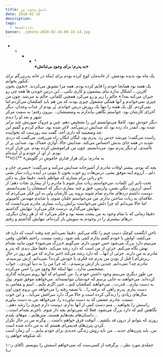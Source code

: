 ```yaml
---
title: دلیلِ وجودِ من
date: 2018-02-16
description: 
tags:
  - یادداشت‌ها
banner: ./photo-2018-02-16-00-18-14.jpg
---
```


* * * * *\
**«به پدرم؛ برای وجودِ بی‌ثباتش»**

یک ماه بود ندیده‌ بودمش. از خانه‌مان کوچ کرده بودم برای اینکه در خانه پدربزرگم برای کنکور بخوانم.\
یک هفته بود همانجا خودم را قایم کرده بودم. همه مرا تشویق می‌کردند. «بخون بخون آفرین... اشکال نداره نیای پیشمون و کاری نکنی... این درس خوندن ها همه چی رو جبران می‌کنه بعدا.» حالم را زیر و رو می‌کرد همچین کلماتی. حالم بد می‌شد. چون من چیزی نمی‌خواندم و آنها همگی مشغول چیزی بودند که من هم باید کمکشان می‌کردم اما نمی‌کردم. کل یک هفته را تنها یک روزش درس خواندم. پُر بودم از عذاب وجدان. دیگر آخرای کارشان بود. خواستم نگاهی بیاندازم به وضعیتشان... بیرون رفتم؛ به سمت مرکز شهر و بعد او را دیدم.\
دیگر خودش نبود. کاملا می‌توانستم این را تشخیص دهم. چین و چروک صورتش چند برابر شده بود. آنقدر داد زده بود که صدایش در‌نمی‌آمد. لاغر شده بود. سلام کردم و گفتم این چه وضعیتیه که داری آخه. گفت سه روز‌ست که نخوابیده.\
راست می‌گفت؛ می‌‌شد حدس زد. پدرم بود‌. لنگان لنگان راه می‌رفت. می‌گفت که دردی شدید در همه‌ جای بدنش احساس می‌کند. صدایش حالا، آوازی غمناک بود. صدایی پر از نااُمیدی. او دیگر پدرم نبود‌. می‌دانستم. چون من فراموشش کرده بودم. من فرار کرده بودم. از او، از خودم و از آینده‌ام.\
**«به مادرم؛ برای هزار قناریِ خاموشِ در گلویش» **(۱)

بچه که بودم، بیشتر اوقات مادرم از آشپزخانه صدایش می‌آمد و می‌گفت: «پسرم، جان و دلم... آرزوم اینه موفق بشی. درس‌هات رو خوب بخون تا بتونی در آینده ربات ساز بشی و رباتی برام بسازی که مواظم باشه. دقیقا مثل یه دکتر».\
تحت تاثیر این کلمات، می‌خواستم ربات ساز شوم تا مادرم را از بیماری نجات دهم؛ از آسم، آرتروز، تنگیِ نفس، واریس، فتق و چند بیماری دیگر که اسمشان را نمی‌دانستم. دوست داشتم درد‌های مادرم تمام شوند بروند پی کارشان ولی به این فکر می‌کردم که علاقه‌ای به ربات ساختن ندارم. من می‌خواستم خلبان شوم، یا شایدم مهندس کامپیوتر.\
اما حالا می‌دانم که چرا دلش می‌خواست برایش ربات بسازم. مادرم می‌دانست که تنهایش می‌گذارم. درست فکر می‌کرد؛ تنهایش گذاشتم.\
دقیقا زمانی که با تمام وجود به من پشت بسته بود و فکر می‌کرد که از هر زمان دیگری، در‌های بیشتری را در وجودم به سویش باز کرده‌ام، تنهایش گذاشتم و رفتم.

* * * * *

ناخنِ انگشتِ کوچکِ دستِ چپم را نگاه می‌کنم. دقیقا نمی‌دانم چند وقت است که دارد قد می‌کشد. اولش با خودم گفتم بذارم کمی بلند شود. زشت نیست. راحتم باهاش. وقتی می‌بینم دارد بزرگ می‌شود حس خوبی دارم. می‌گویم «بزرگ می‌شود» چون مانند بچه‌ام بهش نگاه می‌کنم. جزئی از من است که دارد رشد می‌کند. دقیقا مثل دیدی که پدر و مادرم به من دارند. جزئی از آنها... که دارد رشد می‌کند (خبر ندارند که من هر روز در حالِ‌ ریزش‌اَم.) قبل از بودنِ من پدرم چه فکری با خودش کرده؟ نمی‌دانم. ازش نپرسیدم. مادرم چه؟ نمی‌دانم. چندین باز ازش پرسیدم... که چرا من را به دنیا آوردی... جواب مشخصی ندارد... تنها اینکه خلا وجودِ من را حس می‌کرده.\
من طورِ دیگری می‌بینم وجود داشتنِ خودم را. من کسی‌ام که آنها رویم سرمایه گذاری کرده‌اند. می‌خواهند به جایی برسم که خودشان نتوانسته‌اند. می‌خواهند موفق شوم. پول به دست بیارم... قدرت... می‌خواهند کمکشان کنم... حتی اگرم نکنم... اسم و مقامی به دست بیارم. پدرم راهی که نرفته را... یا نصفه رفته را می‌خواهد من بروم چون اون سال‌های زیادی را زندگی کرده است و حالا مرگ دارد سراغش می‌آید... و این خوب نیست. مادرم عشقی که به دست نیاورده را، می‌خواهد من به دست بیاورم.\
راستش را بخواهید... منم دستِ کمی از آنها ندارم. دوست دارم چیزی را رشد دهم... نگاهش کنم که دارد بزرگ می‌شود. فعلا که نمی‌توانم بچه‌ دار شوم. ناخن‌م بچه‌ام است... داستان‌هام بچه‌هایم هستند. متن‌هایم... موهای بلندم...\
روزی که بتوانم از درون قد بکشم... آنوقت فرق خواهم داشت.... وگرنه من در حال تکرار کردنِ پترن‌های قدیمی‌ای هستم که به من داده شده است.\
من، باید پترن‌های جدید... من باید روش زندگی جدیدی برای خودم بیابم.... آن زمان است که شکوفه خواهم زد.

۱:جمله‌ی مورد نظر... برگرفته از کسی‌ست که نمی‌خواهم اسمش را بنویسم. (آقای ز-ب)
